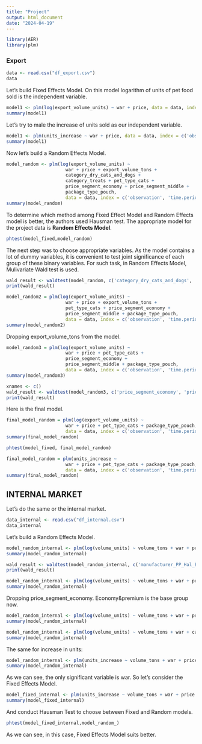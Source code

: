 ```yaml
---
title: "Project"
output: html_document
date: "2024-04-19"
---
```


```r
library(AER)
library(plm)
```

### Export

```r
data <- read.csv("df_export.csv")
data
```

Let's build Fixed Effects Model. On this model logarithm of units of pet food sold is the independent variable.

```r
model1 <- plm(log(export_volume_units) ~ war + price, data = data, index = c('observation', 'time.period'), model="within")
summary(model1)
```

Let's try to male the increase of units sold as our independent variable.

```r
model1 <- plm(units_increase ~ war + price, data = data, index = c('observation', 'time.period'), model="within")
summary(model1)
```

Now let's build a Random Effects Model.

```r
model_random <- plm(log(export_volume_units) ~ 
                      war + price + export_volume_tons + 
                      category_dry_cats_and_dogs +
                      category_treats + pet_type_cats +
                      price_segment_economy + price_segment_middle +
                      package_type_pouch, 
                      data = data, index = c('observation', 'time.period'), model="random")
summary(model_random)
```

To determine which method among Fixed Effect Model and Random Effects model is better, the authors used Hausman test. The appropriate model for the project data is **Random Effects Model**.

```r
phtest(model_fixed,model_random)
```

The next step was to choose appropriate variables. As the model contains a lot of dummy variables, it is convenient to test joint significance of each group of these binary variables. For such task, in Random Effects Model, Mulivariate Wald test is used.

```r
wald_result <- waldtest(model_random, c('category_dry_cats_and_dogs', 'category_treats'))
print(wald_result)
```

```r
model_random2 = plm(log(export_volume_units) ~ 
                      war + price + export_volume_tons + 
                      pet_type_cats + price_segment_economy + 
                      price_segment_middle + package_type_pouch, 
                      data = data, index = c('observation', 'time.period'), model="random")
summary(model_random2)
```

Dropping export_volume_tons from the model.

```r
model_random3 = plm(log(export_volume_units) ~ 
                      war + price + pet_type_cats + 
                      price_segment_economy + 
                      price_segment_middle + package_type_pouch, 
                      data = data, index = c('observation', 'time.period'), model="random")
summary(model_random3)
```

```r
xnames <- c()
wald_result <- waldtest(model_random3, c('price_segment_economy', 'price_segment_middle'))
print(wald_result)
```

Here is the final model.

```r
final_model_random = plm(log(export_volume_units) ~ 
                      war + price + pet_type_cats + package_type_pouch, 
                      data = data, index = c('observation', 'time.period'), model="random")
summary(final_model_random)
```

```r
phtest(model_fixed, final_model_random)
```

```r
final_model_random = plm(units_increase ~ 
                      war + price + pet_type_cats + package_type_pouch, 
                      data = data, index = c('observation', 'time.period'), model="random")
summary(final_model_random)
```

## INTERNAL MARKET

Let's do the same or the internal market.

```r
data_internal <- read.csv("df_internal.csv")
data_internal
```

Let's build a Random Effects Model.

```r
model_random_internal <- plm(log(volume_units) ~ volume_tons + war + price + category_dry_cats_and_dogs + category_treats + manufacturer_PP_Hal_Euro_Contract+ manufacturer_TOV_KORMOTECH + manufacturer_TOV_PTF_TECHNO + pet_type_cats + price_segment_economy + price_segment_middle + package_type_can + package_type_glass_jar + package_type_pack + package_type_pouch, data = data_internal, index = c('observation', 'time.period'), model="random")
summary(model_random_internal)
```

```r
wald_result <- waldtest(model_random_internal, c('manufacturer_PP_Hal_Euro_Contract',                                   'manufacturer_TOV_KORMOTECH', 'manufacturer_TOV_PTF_TECHNO'))
print(wald_result)
```

```r
model_random_internal <- plm(log(volume_units) ~ volume_tons + war + price + category_dry_cats_and_dogs + category_treats + pet_type_cats + price_segment_economy + price_segment_middle + package_type_can + package_type_glass_jar + package_type_pack + package_type_pouch, data = data_internal, index = c('observation', 'time.period'), model="random")
summary(model_random_internal)
```

Dropping price_segment_economy. Economy&premium is the base group now.

```r
model_random_internal <- plm(log(volume_units) ~ volume_tons + war + price + category_dry_cats_and_dogs + category_treats + pet_type_cats + price_segment_middle + package_type_can + package_type_glass_jar + package_type_pack + package_type_pouch, data = data_internal, index = c('observation', 'time.period'), model="random")
summary(model_random_internal)
```

```r
model_random_internal <- plm(log(volume_units) ~ volume_tons + war + category_dry_cats_and_dogs + category_treats + pet_type_cats + price_segment_middle + package_type_can + package_type_glass_jar + package_type_pack + package_type_pouch, data = data_internal, index = c('observation', 'time.period'), model="random")
summary(model_random_internal)
```

The same for increase in units:

```r
model_random_internal <- plm(units_increase ~ volume_tons + war + price + category_dry_cats_and_dogs + category_treats + manufacturer_PP_Hal_Euro_Contract+ manufacturer_TOV_KORMOTECH + manufacturer_TOV_PTF_TECHNO + pet_type_cats + price_segment_economy + price_segment_middle + package_type_can + package_type_glass_jar + package_type_pack + package_type_pouch, data = data_internal, index = c('observation', 'time.period'), model="random")
summary(model_random_internal)
```

As we can see, the only significant variable is war. So let's consider the Fixed Effects Model.

```r
model_fixed_internal <- plm(units_increase ~ volume_tons + war + price + category_dry_cats_and_dogs + category_treats + manufacturer_PP_Hal_Euro_Contract+ manufacturer_TOV_KORMOTECH + manufacturer_TOV_PTF_TECHNO + pet_type_cats + price_segment_economy + price_segment_middle + package_type_can + package_type_glass_jar + package_type_pack + package_type_pouch, data = data_internal, index = c('observation', 'time.period'), model="within")
summary(model_fixed_internal)
```

And conduct Hausman Test to choose between Fixed and Random models.

```r
phtest(model_fixed_internal,model_random_)
```

As we can see, in this case, Fixed Effects Model suits better.
